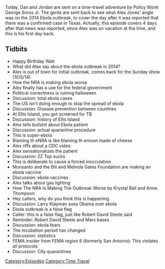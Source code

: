 {{DEFAULTSORT:
    #_EPISODE_0244:October 5, 2014
}}{{Episode
    | title           = October 5, 2014
    | caption         = Listen to this episode on [https://knowledgefight.libsyn.com/knowledge-fight-october-5-2014 Libsyn] [https://open.spotify.com/episode/0GuXOPWNL4V1TiHcVkdYOT Spotify], Read the [[Transcript/244: October 5, 2014|Unofficial Transcript]]
    | episodeNumber   = 244
    | length          = 01:48:42
    | airDate         = December 26, 2018
    | coverageDate    = October 5, 2014
    | episodeType     = [[:Category:Time Travel|Time Travel]]
    | appearance      = [[Krystal Ball]], [[Anne Thompson]], [[Larry Klayman]], [[Robert David Steele]]
    | oocDrop         = I'm not manly like you
    | previousEpisode = [[243: April 1-2, 2009]]
    | nextEpisode     = [[245: December 24, 2018]]
}}

{{Stub}}

Today, Dan and Jordan are sent on a time-travel adventure by Policy Wonk George Soros Jr. The gents are sent back to see what Alex Jones' angle was on the 2014 Ebola outbreak, to cover the day after it was reported that there was a confirmed case in Texas. Actually, this episode covers 4 days after that news was reported, since Alex was on vacation at the time, and this is his first day back.

==Tidbits==

*Happy Birthday Walt
*What did Alex say about the ebola outbreak in 2014?
*Alex is out of town for initial outbreak, comes back for the Sunday show (10/5/14)
*How the NRA is making ebola worse
*Alex finally has a use for the federal government
*Political correctness is ruining halloween
*Discusison: total ebola cases
*The US isn't doing enough to stop the spread of ebola
*Discussion: Disease prevention between countries
*At Ellis Island, you got screened for TB
*Discussion: history of Ellis Island
*Alex tells bullshit about Ebola patient
*Discussion: actual quarantine procedure
*This is super-ebola
*Blaming th eNRA is like blaming th emoon made of cheese
*Alex riffs about a CDC video
*Alex sensationalizes the patient
*Discussion: ZZ Top sucks
*This is deliberate to cause a forced inocculation
*Monsanto and the Bill and Melinda Gates Foundation are making an ebola vaccine
*Discussion: ebola vaccines
*Alex talks about gas lighting
*How The NRA Is Making The Outbreak Worse by Krystal Ball and Anne Thompson
*Hey callers, why do you think this is happening
*Discussion: Larry Klayman sues Obama over ebola
*Ebola outbreak is a false flag
*Caller: this is a false flag, just like Robert David Steele said
*Reminder: Robert David Steele and Mars bases
*Discussion: ebola fears
*The incubation period has changed
*Discussion: statistics
*FEMA insider from FEMA region 6 (formerly San Antonio): This violates all protocols
*Discussion: City quarantines

[[Category:Episodes]]
[[Category:Time Travel]]
